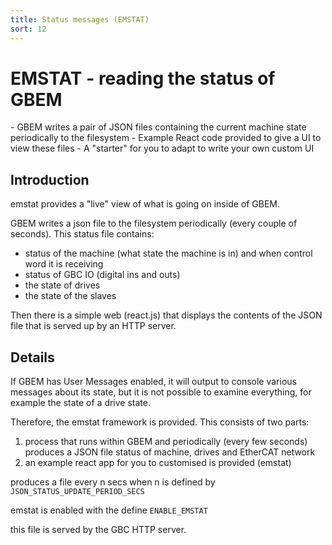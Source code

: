 ```yaml
---
title: Status messages (EMSTAT)
sort: 12
---
```


# EMSTAT - reading the status of GBEM
<Tldr>
    - GBEM writes a pair of JSON files containing the current machine state periodically to the filesystem
    - Example React code provided to give a UI to view these files
    - A "starter" for  you to adapt to write your own custom UI
</Tldr>

## Introduction

emstat provides a "live" view of what is going on inside of GBEM.

GBEM writes a json file to the filesystem periodically (every couple of seconds). This status file contains:

- status of the machine (what state the machine is in) and when control word it is receiving
- status of GBC IO (digital ins and outs)
- the state of drives
- the state of the slaves

Then there is a simple web (react.js) that displays the contents of the JSON file that is served up by an HTTP server.

## Details

If GBEM has User Messages enabled, it will output to console various messages about its state, but it is not possible to examine everything, for example the state of a drive state.

Therefore, the emstat framework is provided. This consists of two parts:

1. process that runs within GBEM and periodically (every few seconds) produces a JSON file status of machine, drives and
   EtherCAT network
1. an example react app for you to customised is provided (emstat)

produces a file every n secs when n is defined by `JSON_STATUS_UPDATE_PERIOD_SECS`

emstat is enabled with the define `ENABLE_EMSTAT`

this file is served by the GBC HTTP server.

